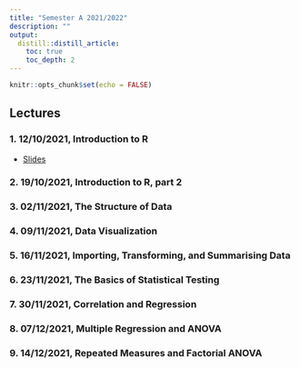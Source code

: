 ```yaml
---
title: "Semester A 2021/2022"
description: ""
output: 
  distill::distill_article:
    toc: true
    toc_depth: 2
---
```


```r
knitr::opts_chunk$set(echo = FALSE)
```

## Lectures

### 1. 12/10/2021, Introduction to R

- [Slides](slides/Week-1-intro-to-R.html)

### 2. 19/10/2021, Introduction to R, part 2

### 3. 02/11/2021, The Structure of Data

### 4. 09/11/2021, Data Visualization

### 5. 16/11/2021, Importing, Transforming, and Summarising Data

### 6. 23/11/2021, The Basics of Statistical Testing

### 7. 30/11/2021, Correlation and Regression

### 8. 07/12/2021, Multiple Regression and ANOVA

### 9. 14/12/2021, Repeated Measures and Factorial ANOVA

